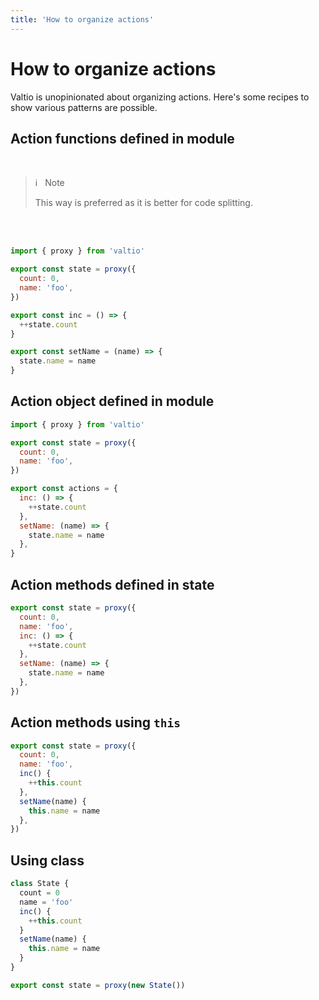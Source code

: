 ```yaml
---
title: 'How to organize actions'
---
```


# How to organize actions

Valtio is unopinionated about organizing actions.
Here's some recipes to show various patterns are possible.

## Action functions defined in module

<br />

<blockquote className="note">
ℹ️ &nbsp; Note

This way is preferred as it is better for code splitting.

</blockquote>

<br />

<br />

```js
import { proxy } from 'valtio'

export const state = proxy({
  count: 0,
  name: 'foo',
})

export const inc = () => {
  ++state.count
}

export const setName = (name) => {
  state.name = name
}
```

## Action object defined in module

```js
import { proxy } from 'valtio'

export const state = proxy({
  count: 0,
  name: 'foo',
})

export const actions = {
  inc: () => {
    ++state.count
  },
  setName: (name) => {
    state.name = name
  },
}
```

## Action methods defined in state

```js
export const state = proxy({
  count: 0,
  name: 'foo',
  inc: () => {
    ++state.count
  },
  setName: (name) => {
    state.name = name
  },
})
```

## Action methods using `this`

```js
export const state = proxy({
  count: 0,
  name: 'foo',
  inc() {
    ++this.count
  },
  setName(name) {
    this.name = name
  },
})
```

## Using class

```js
class State {
  count = 0
  name = 'foo'
  inc() {
    ++this.count
  }
  setName(name) {
    this.name = name
  }
}

export const state = proxy(new State())
```
